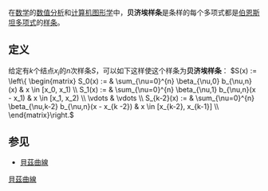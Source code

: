 {{noteTA
|T=zh-hans:贝济埃样条; zh-hant:貝茲樣條; zh-cn:贝济埃样条;
|1=zh-hans:贝济埃; zh-hant:貝茲; zh-cn:贝济埃;
}}
在[[数学|数学]]的[[数值分析|数值分析]]和[[计算机图形学|计算机图形学]]中，'''贝济埃样条'''是条样的每个多项式都是[[伯恩斯坦多项式|伯恩斯坦多项式]]的[[样条|样条]]。

==定义==

给定有''k''个结点''x''<sub>''i''</sub>的''n''次样条''S''，可以如下这样使这个样条为'''贝济埃样条'''：
<math>
S(x) := \left\{
\begin{matrix} 
    S_0(x) := & \sum_{\nu=0}^{n} \beta_{\nu,0} b_{\nu,n}(x) & x \in [x_0, x_1) \\
    S_1(x) := & \sum_{\nu=0}^{n} \beta_{\nu,1} b_{\nu,n}(x - x_1) & x \in [x_1, x_2) \\
       \vdots & \vdots \\
S_{k-2}(x) := & \sum_{\nu=0}^{n} \beta_{\nu,k-2} b_{\nu,n}(x - x_{k -2}) & x \in [x_{k-2}, x_{k-1}] \\
\end{matrix}\right.
</math>

==参见==
*[[貝茲曲線|貝茲曲線]]
{{Math-stub}}
[[Category:樣條|貝茲曲線]]